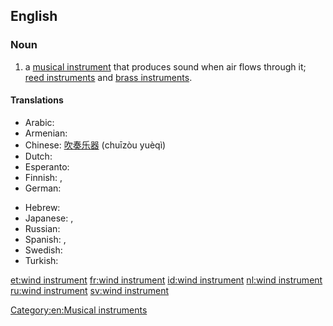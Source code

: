 ==English==

===Noun===
{{en-noun|sg=[[wind]] [[instrument]]}}

# {{music}} a [[musical instrument]] that produces sound when air flows through it; [[reed instrument]]s and [[brass instrument]]s.

====Translations====
{{trans-top|type of musical instrument}}
* Arabic: {{t-|ar|آلة الفم|f|tr=’ālati l-fam}}
* Armenian: {{t-|hy|փողային նվագարան|tr=p'oġayin nvagaran}}
* Chinese: [[吹奏乐器]] (chuīzòu yuèqì)
* Dutch: {{t+|nl|blaasinstrument|n}}
* Esperanto: {{t|eo|blovinstrumento}}
* Finnish: {{t+|fi|puhallinsoitin}}, {{t+|fi|puhallin}}
* German: {{t+|de|Blasinstrument|n}}
{{trans-mid}}
* Hebrew: {{t-|he|כלי נשיפה|tr=kli neshifa}}
* Japanese: {{t+|ja|管楽器}}, {{t-|ja|かんがっき|tr=kangakki}}
* Russian: {{t|ru|духовой инструмент|m|tr=duχovój instrum'ént}}
* Spanish: {{t|es|instrumento de viento|m}},  {{t|es|aerófono|m}}
* Swedish: {{t+|sv|blåsinstrument}}
* Turkish: {{t|tr|üflemeli çalgı}}
{{trans-bottom}}

[[Category:en:Musical instruments]]

[[et:wind instrument]]
[[fr:wind instrument]]
[[id:wind instrument]]
[[nl:wind instrument]]
[[ru:wind instrument]]
[[sv:wind instrument]]